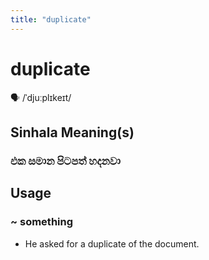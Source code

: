 ```yaml
---
title: "duplicate"
---
```


# duplicate

🗣️ /ˈdjuːplɪkeɪt/

## Sinhala Meaning(s)

### එක සමාන පිටපත් හදනවා

## Usage

### ~ something

- He asked for a duplicate of the document.

